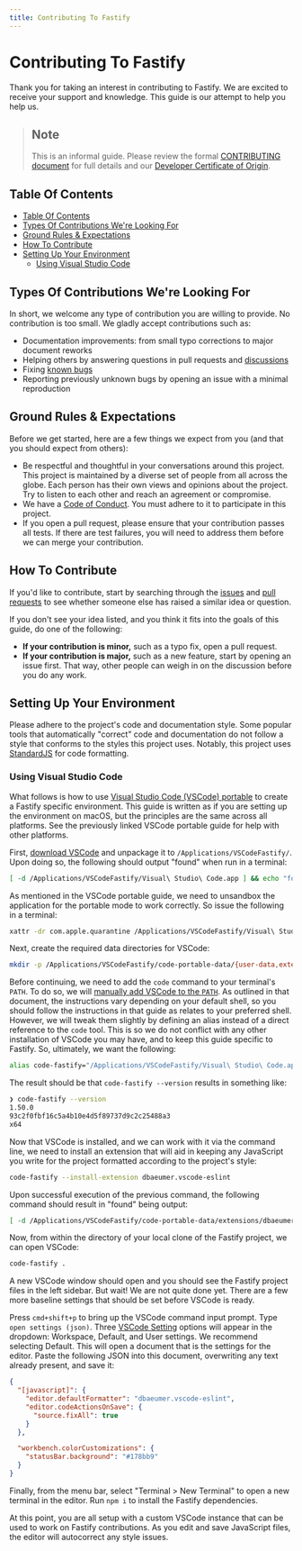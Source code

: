 ```yaml
---
title: Contributing To Fastify
---
```


# Contributing To Fastify

<a id="contributing"></a>

Thank you for taking an interest in contributing to Fastify. We are excited to
receive your support and knowledge. This guide is our attempt to help you help
us.

> ## Note
>
> This is an informal guide. Please review the formal [CONTRIBUTING
> document](https://github.com/fastify/fastify/blob/main/CONTRIBUTING.md) for
> full details and our [Developer Certificate of
> Origin](https://en.wikipedia.org/wiki/Developer_Certificate_of_Origin).

## Table Of Contents

<a id="contributing-toc"></a>

- [Table Of Contents](#table-of-contents)
- [Types Of Contributions We're Looking
  For](#types-of-contributions-were-looking-for)
- [Ground Rules & Expectations](#ground-rules--expectations)
- [How To Contribute](#how-to-contribute)
- [Setting Up Your Environment](#setting-up-your-environment)
  - [Using Visual Studio Code](#using-visual-studio-code)

## Types Of Contributions We're Looking For

<a id="contribution-types"></a>

In short, we welcome any type of contribution you are willing to provide. No
contribution is too small. We gladly accept contributions such as:

- Documentation improvements: from small typo corrections to major document
  reworks
- Helping others by answering questions in pull requests and
  [discussions](https://github.com/fastify/fastify/discussions)
- Fixing [known
  bugs](https://github.com/fastify/fastify/issues?q=is%3Aissue+is%3Aopen+label%3Abug)
- Reporting previously unknown bugs by opening an issue with a minimal
  reproduction

## Ground Rules & Expectations

<a id="contributing-rules"></a>

Before we get started, here are a few things we expect from you (and that you
should expect from others):

- Be respectful and thoughtful in your conversations around this project. This
  project is maintained by a diverse set of people from all across the globe.
  Each person has their own views and opinions about the project. Try to listen
  to each other and reach an agreement or compromise.
- We have a [Code of
  Conduct](https://github.com/fastify/fastify/blob/main/CODE_OF_CONDUCT.md). You
  must adhere to it to participate in this project.
- If you open a pull request, please ensure that your contribution passes all
  tests. If there are test failures, you will need to address them before we can
  merge your contribution.

## How To Contribute

<a id="contributing-how-to"></a>

If you'd like to contribute, start by searching through the
[issues](https://github.com/fastify/fastify/issues) and [pull
requests](https://github.com/fastify/fastify/pulls) to see whether someone else
has raised a similar idea or question.

If you don't see your idea listed, and you think it fits into the goals of this
guide, do one of the following:

- **If your contribution is minor,** such as a typo fix, open a pull request.
- **If your contribution is major,** such as a new feature, start by opening an
  issue first. That way, other people can weigh in on the discussion before you
  do any work.

## Setting Up Your Environment

<a id="contributing-environment"></a>

Please adhere to the project's code and documentation style. Some popular tools
that automatically "correct" code and documentation do not follow a style that
conforms to the styles this project uses. Notably, this project uses
[StandardJS](https://standardjs.com) for code formatting.

### Using Visual Studio Code

<a id="contributing-vscode"></a>

What follows is how to use [Visual Studio Code (VSCode)
portable](https://code.visualstudio.com/docs/editor/portable) to create a
Fastify specific environment. This guide is written as if you are setting up the
environment on macOS, but the principles are the same across all platforms. See
the previously linked VSCode portable guide for help with other platforms.

First, [download VSCode](https://code.visualstudio.com/download) and unpackage
it to `/Applications/VSCodeFastify/`. Upon doing so, the following should output
"found" when run in a terminal:

```sh
[ -d /Applications/VSCodeFastify/Visual\ Studio\ Code.app ] && echo "found"
```

As mentioned in the VSCode portable guide, we need to unsandbox the application
for the portable mode to work correctly. So issue the following in a terminal:

```sh
xattr -dr com.apple.quarantine /Applications/VSCodeFastify/Visual\ Studio\ Code.app
```

Next, create the required data directories for VSCode:

```sh
mkdir -p /Applications/VSCodeFastify/code-portable-data/{user-data,extensions}
```

Before continuing, we need to add the `code` command to your terminal's `PATH`.
To do so, we will [manually add VSCode to the
`PATH`](https://code.visualstudio.com/docs/setup/mac#_launching-from-the-command-line).
As outlined in that document, the instructions vary depending on your default
shell, so you should follow the instructions in that guide as relates to your
preferred shell. However, we will tweak them slightly by defining an alias
instead of a direct reference to the `code` tool. This is so we do not conflict
with any other installation of VSCode you may have, and to keep this guide
specific to Fastify. So, ultimately, we want the following:

```sh
alias code-fastify="/Applications/VSCodeFastify/Visual\ Studio\ Code.app/Contents/Resources/app/bin/code"
```

The result should be that `code-fastify --version` results in something like:

```sh
❯ code-fastify --version
1.50.0
93c2f0fbf16c5a4b10e4d5f89737d9c2c25488a3
x64
```

Now that VSCode is installed, and we can work with it via the command line, we
need to install an extension that will aid in keeping any JavaScript you write
for the project formatted according to the project's style:

```sh
code-fastify --install-extension dbaeumer.vscode-eslint
```

Upon successful execution of the previous command, the following command should
result in "found" being output:

```sh
[ -d /Applications/VSCodeFastify/code-portable-data/extensions/dbaeumer.vscode-eslint-* ] && echo "found"
```

Now, from within the directory of your local clone of the Fastify project, we
can open VSCode:

```sh
code-fastify .
```

A new VSCode window should open and you should see the Fastify project files in
the left sidebar. But wait! We are not quite done yet. There are a few more
baseline settings that should be set before VSCode is ready.

Press `cmd+shift+p` to bring up the VSCode command input prompt. Type `open
settings (json)`. Three [VSCode Setting](https://code.visualstudio.com/docs/getstarted/settings)
options will appear in the dropdown: Workspace, Default,
and User settings. We recommend selecting Default. This will open a document
that is the settings for the editor. Paste the following JSON into this
document, overwriting any text already present, and save it:

```json
{
  "[javascript]": {
    "editor.defaultFormatter": "dbaeumer.vscode-eslint",
    "editor.codeActionsOnSave": {
      "source.fixAll": true
    }
  },

  "workbench.colorCustomizations": {
    "statusBar.background": "#178bb9"
  }
}
```

Finally, from the menu bar, select "Terminal > New Terminal" to open a new terminal
in the editor. Run `npm i` to install the Fastify dependencies.

At this point, you are all setup with a custom VSCode instance that can be used
to work on Fastify contributions. As you edit and save JavaScript files, the
editor will autocorrect any style issues.

